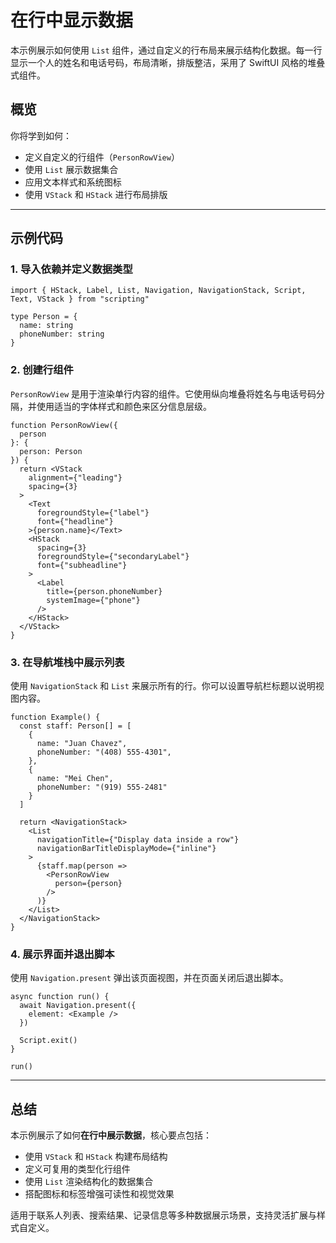 # 在行中显示数据 
        
本示例展示如何使用 `List` 组件，通过自定义的行布局来展示结构化数据。每一行显示一个人的姓名和电话号码，布局清晰，排版整洁，采用了 SwiftUI 风格的堆叠式组件。

## 概览

你将学到如何：

* 定义自定义的行组件（`PersonRowView`）
* 使用 `List` 展示数据集合
* 应用文本样式和系统图标
* 使用 `VStack` 和 `HStack` 进行布局排版

---

## 示例代码

### 1. 导入依赖并定义数据类型

```tsx
import { HStack, Label, List, Navigation, NavigationStack, Script, Text, VStack } from "scripting"

type Person = {
  name: string
  phoneNumber: string
}
```

### 2. 创建行组件

`PersonRowView` 是用于渲染单行内容的组件。它使用纵向堆叠将姓名与电话号码分隔，并使用适当的字体样式和颜色来区分信息层级。

```tsx
function PersonRowView({
  person
}: {
  person: Person
}) {
  return <VStack
    alignment={"leading"}
    spacing={3}
  >
    <Text
      foregroundStyle={"label"}
      font={"headline"}
    >{person.name}</Text>
    <HStack
      spacing={3}
      foregroundStyle={"secondaryLabel"}
      font={"subheadline"}
    >
      <Label
        title={person.phoneNumber}
        systemImage={"phone"}
      />
    </HStack>
  </VStack>
}
```

### 3. 在导航堆栈中展示列表

使用 `NavigationStack` 和 `List` 来展示所有的行。你可以设置导航栏标题以说明视图内容。

```tsx
function Example() {
  const staff: Person[] = [
    {
      name: "Juan Chavez",
      phoneNumber: "(408) 555-4301",
    },
    {
      name: "Mei Chen",
      phoneNumber: "(919) 555-2481"
    }
  ]

  return <NavigationStack>
    <List
      navigationTitle={"Display data inside a row"}
      navigationBarTitleDisplayMode={"inline"}
    >
      {staff.map(person =>
        <PersonRowView
          person={person}
        />
      )}
    </List>
  </NavigationStack>
}
```

### 4. 展示界面并退出脚本

使用 `Navigation.present` 弹出该页面视图，并在页面关闭后退出脚本。

```tsx
async function run() {
  await Navigation.present({
    element: <Example />
  })

  Script.exit()
}

run()
```

---

## 总结

本示例展示了如何**在行中展示数据**，核心要点包括：

* 使用 `VStack` 和 `HStack` 构建布局结构
* 定义可复用的类型化行组件
* 使用 `List` 渲染结构化的数据集合
* 搭配图标和标签增强可读性和视觉效果

适用于联系人列表、搜索结果、记录信息等多种数据展示场景，支持灵活扩展与样式自定义。
